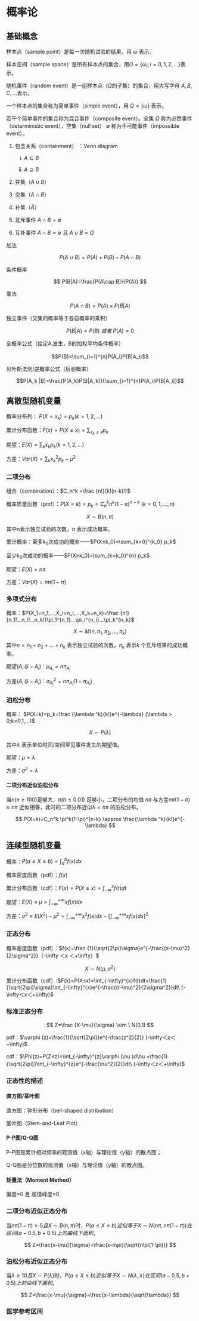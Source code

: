 # 概率论

## 基础概念

样本点（sample point）是每一次随机试验的结果，用 $\omega$ 表示。

样本空间（sample space）是所有样本点的集合，用$\Omega=\{\omega_{i};i=0,1,2,... \}$表示。

随机事件（random event）是一组样本点（$\Omega$的子集）的集合，用大写字母 $A,B,C,...$表示。

一个样本点的集合称为简单事件（simple event），用 $\Omega=\{\omega\}$ 表示。

若干个简单事件的集合称为混合事件（composite event）。全集 $\Omega$ 称为必然事件（deterministic event），空集（null set） $\emptyset$ 称为不可能事件（impossible event）。

1.  包含关系（containment） ：Venn diagram

    i.  $A\subseteq B$

    ii. $A\supseteq B$

2.  并集（$A\cup B$）

3.  交集（$A\cap B$）

4.  补集（$\bar A$）

5.  互斥事件 $A\cap B=\emptyset$

6.  互补事件 $A\cap B=\emptyset$ 且 $A\cup B=\Omega$

加法

$$
P(A\cup B)=P(A)+P(B)-P(A\cap B)
$$

条件概率

$$
P(B|A)=\frac{P(A\cap B)}{P(A)}
$$

乘法

$$
P(A\cap B)=P(A)\times P(B|A)
$$

独立事件（交集的概率等于各自概率的乘积）

$$ P(B|A)=P(B) \ 或者\  P(A)=0 $$

全概率公式（给定A~i~发生，B的加权平均条件概率）

$$P(B)=\sum_{i=1}^{n}P(A_i)P(B|A_i)$$

贝叶斯法则/逆概率公式（后验概率）

$$P(A_k |B)=\frac{P(A_k)P(B|A_k)}{\sum_{i=1}^{n}P(A_i)P(B|A_i)}$$

## 离散型随机变量

概率分布列： $P(X=x_k)=p_k (k=1,2,…)$

累计分布函数：$F(x) =P(X≤x)= \sum_{x_k≤x}p_k$

期望：$E(X)=\sum_{k}x_k p_k(k=1,2,...)$

方差：$Var(X)=\sum_{k}x_k^2 p_k-\mu^2$

### 二项分布

组合（combination）：$C_n^k =\frac {n!}{k!(n-k)!}$

概率质量函数（pmf）：$P(X=k)=p_k=C_n^k\pi^k(1-\pi)^{n-k} \ (k=0,1,...,n)$

$$
X\sim B(n,\pi)
$$

其中n表示独立试验的次数，$\pi$ 表示成功概率。

累计概率：至多k~0~次成功的概率------$P(X≤k_0)=\sum_{k=0}^{k_0} p_k$

至少k~0~次成功的概率------$P(X≥k_0)=\sum_{k=k_0}^{n} p_k$

期望：$E(X)=n\pi$

方差：$Var(X)=n\pi(1-\pi)$

### 多项式分布

概率：$P(X_1=n_1,...,X_i=n_i,...,X_k=n_k)=\frac {n!}{n_1!...n_i!...n_k!}\pi_1^{n_1}...\pi_i^{n_i}...\pi_k^{n_k}$

$$
X \sim M(n,\pi_1,\pi_2,...,\pi_k)
$$

其中$n=n_1+n_2+...+n_k$ 表示独立试验的次数，$\pi_k$ 表示$k$ 个互斥结果的成功概率。

期望($A_i 与 -A_i$)：$\mu_{A_i}=n\pi_{A_i}$

方差($A_i 与 -A_i$)：$\sigma_{A_i}^2=n\pi_{A_i}(1-\pi_{A_i})$

### 泊松分布

概率： $P(X=k)=p_k=\frac {\lambda ^k}{k!}e^{-\lambda} (\lambda > 0;k=0,1,…)$

$$
X\sim P(\lambda)
$$

其中$\lambda$ 表示单位时间/空间罕见事件发生的期望值。

期望：$\mu=\lambda$

方差：$\sigma^2=\lambda$

#### 二项分布近似泊松分布

当$n(n≥100)$足够大，$\pi(\pi ≤0.01)$ 足够小，二项分布的均值 $n\pi$ 与方差$n\pi(1-\pi)\approx n\pi$ 近似相等，此时的二项分布近似$\lambda=n\pi$ 的泊松分布。

$$
P(X=k)=C_n^k \pi^k(1-\pi)^{n-k} \approx \frac{\lambda ^k}{k!}e^{-\lambda}
$$

## 连续型随机变量

概率：$P(a≤X≤b)=\int_{a}^{b}f(x)dx$

概率密度函数（pdf）：$f(x)$

累计分布函数（cdf）：$F(x)=P(X≤x)=\int_{-\infty}^{x}f(t)dt$

期望：$E(X)\equiv\mu =\int_{-\infty}^{+\infty}xf(x)dx$

方差：$\sigma^2\equiv E(X^2)-\mu^2=\int_{-\infty}^{+\infty}x^2f(x)dx-[\int_{-\infty}^{+\infty}xf(x)dx]^2$

### 正态分布

概率密度函数（pdf）：$f(x)=\frac {1}{\sqrt{2\pi}\sigma}e^{-\frac{(x-\mu)^2}{2\sigma^2}}（-\infty ＜x ＜+\infty）$

$$
X \sim N(\mu,\sigma^2)
$$

累计分布函数（cdf）:$F(x)=P(X≤x)=\int_{-\infty}^{x}f(t)dt=\frac{1}{\sqrt{2\pi}\sigma}\int_{-\infty}^{x}e^{-\frac{(t-\mu)^2}{2\sigma^2}}dt\ (-\infty＜x＜+\infty)$

### 标准正态分布

$$
Z=\frac {X-\mu}{\sigma} \sim \ N(0,1)
$$

pdf：$\varphi (z)=\frac{1}{\sqrt{2\pi}}e^{-\frac{z^2}{2}} (-\infty＜z＜+\infty)$

cdf：$\Phi(z)=P(Z≤z)=\int_{-\infty}^{z}\varphi (\nu )d\nu =\frac{1}{\sqrt{2\pi}}\int_{-\infty}^{z}e^{-\frac{\nu^2}{2}}dt\ (-\infty＜z＜+\infty)$

### 正态性的描述

#### 直方图/茎叶图

直方图：钟形分布（bell-shaped distribution）

茎叶图（Stem-and-Leaf Plot）

#### P-P图/Q-Q图

P-P图是累计相对频率的观测值（x轴）与理论值（y轴）的散点图；

Q-Q图是分位数的观测值（x轴）与理论值（y轴）的散点图。

#### 矩量法（Moment Method）

偏度=0 且 超值峰度=0

### 二项分布近似正态分布

当$n\pi(1-\pi)≥5 且X\sim B(n,\pi)$时，$P(a≤X≤b)近似等于X\sim N(n\pi,n\pi(1-\pi))在区间(a-0.5,b+0.5)上的曲线下面积$。

$$
Z=\frac{x-\mu}{\sigma}=\frac{x-n\pi}{\sqrt{n\pi(1-\pi)}}
$$

### 泊松分布近似正态分布

当$\lambda≥10 且X\sim P(\lambda)$时，$P(a≤X≤b)近似等于X\sim N(\lambda,\lambda)在区间(a-0.5,b+0.5)上的曲线下面积$。

$$
Z=\frac{x-\mu}{\sigma}=\frac{x-\lambda}{\sqrt{\lambda}}
$$

### 医学参考区间

### 
